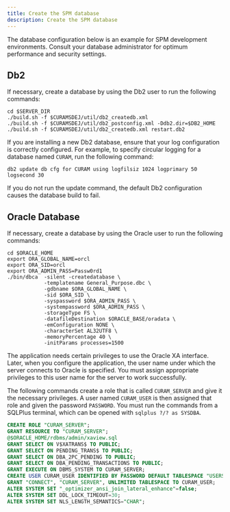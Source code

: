 ```yaml
---
title: Create the SPM database
description: Create the SPM database
---
```


The database configuration below is an example for SPM development environments.
Consult your database administrator for optimum performance and security settings.

## Db2

If necessary, create a database by using the Db2 user to run the following commands:

```shell
cd $SERVER_DIR
./build.sh -f $CURAMSDEJ/util/db2_createdb.xml
./build.sh -f $CURAMSDEJ/util/db2_postconfig.xml -Ddb2.dir=$DB2_HOME
./build.sh -f $CURAMSDEJ/util/db2_createdb.xml restart.db2
```

If you are installing a new Db2 database, ensure that your log configuration is correctly configured.
For example, to specify circular logging for a database named `CURAM`, run the following command:

```shell
db2 update db cfg for CURAM using logfilsiz 1024 logprimary 50 logsecond 30
```

If you do not run the update command, the default Db2 configuration causes the database build to fail.

## Oracle Database

If necessary, create a database by using the Oracle user to run the following commands:

```shell
cd $ORACLE_HOME
export ORA_GLOBAL_NAME=orcl
export ORA_SID=orcl
export ORA_ADMIN_PASS=Passw0rd1
./bin/dbca  -silent -createdatabase \
            -templatename General_Purpose.dbc \
            -gdbname $ORA_GLOBAL_NAME \
            -sid $ORA_SID \
            -syspassword $ORA_ADMIN_PASS \
            -systempassword $ORA_ADMIN_PASS \
            -storageType FS \
            -datafileDestination $ORACLE_BASE/oradata \
            -emConfiguration NONE \
            -characterSet AL32UTF8 \
            -memoryPercentage 40 \
            -initParams processes=1500
```

The application needs certain privileges to use the Oracle XA interface.
Later, when you configure the application, the user name under which the server connects to Oracle is specified. You must assign appropriate privileges to this user name for the server to work successfully.

The following commands create a role that is called `CURAM_SERVER` and give it the necessary privileges. A user named `CURAM_USER` is then assigned that role and given the password `PASSWORD`.
You must run the commands from a SQLPlus terminal, which can be opened with `sqlplus ?/? as SYSDBA`.

```sql
CREATE ROLE "CURAM_SERVER";
GRANT RESOURCE TO "CURAM_SERVER";
@$ORACLE_HOME/rdbms/admin/xaview.sql
GRANT SELECT ON V$XATRANS$ TO PUBLIC;
GRANT SELECT ON PENDING_TRANS$ TO PUBLIC;
GRANT SELECT ON DBA_2PC_PENDING TO PUBLIC;
GRANT SELECT ON DBA_PENDING_TRANSACTIONS TO PUBLIC;
GRANT EXECUTE ON DBMS_SYSTEM TO CURAM_SERVER;
CREATE USER CURAM_USER IDENTIFIED BY PASSWORD DEFAULT TABLESPACE "USERS" TEMPORARY TABLESPACE "TEMP";
GRANT "CONNECT", "CURAM_SERVER", UNLIMITED TABLESPACE TO CURAM_USER;
ALTER SYSTEM SET "_optimizer_ansi_join_lateral_enhance"=false;
ALTER SYSTEM SET DDL_LOCK_TIMEOUT=30;
ALTER SYSTEM SET NLS_LENGTH_SEMANTICS="CHAR";
```

